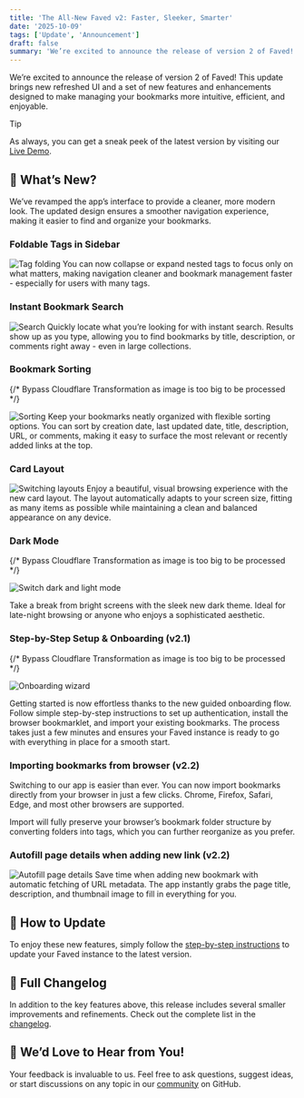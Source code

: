 ```yaml
---
title: 'The All-New Faved v2: Faster, Sleeker, Smarter'
date: '2025-10-09'
tags: ['Update', 'Announcement']
draft: false
summary: 'We’re excited to announce the release of version 2 of Faved! This update brings new refreshed UI and a set of new features and enhancements designed to make managing your bookmarks more intuitive, efficient, and enjoyable.'
---
```


We’re excited to announce the release of version 2 of Faved! This update brings new refreshed UI and a set of new features and enhancements designed to make managing your bookmarks more intuitive, efficient, and enjoyable.

> [!TIP]
> As always, you can get a sneak peek of the latest version by visiting our [Live Demo](https://demo.faved.dev/).

## 🔧 What’s New?

We’ve revamped the app’s interface to provide a cleaner, more modern look. The updated design ensures a smoother navigation experience, making it easier to find and organize your bookmarks.

### Foldable Tags in Sidebar

![Tag folding](/static/images/posts/faved-v2-faster-sleeker-smarter/tag-folding-ss-1080p-15fps.gif)
You can now collapse or expand nested tags to focus only on what matters, making navigation cleaner and bookmark management faster - especially for users with many tags.

### Instant Bookmark Search

![Search](/static/images/posts/faved-v2-faster-sleeker-smarter/search-ss-1080p-15fps.gif)
Quickly locate what you’re looking for with instant search. Results show up as you type, allowing you to find bookmarks by title, description, or comments right away - even in large collections.

### Bookmark Sorting

{/* Bypass Cloudflare Transformation as image is too big to be processed */}

<img
  alt="Sorting"
  src="/static/images/posts/faved-v2-faster-sleeker-smarter/sorting-ss-1080p-15fps.gif"
/>
Keep your bookmarks neatly organized with flexible sorting options. You can sort by creation date,
last updated date, title, description, URL, or comments, making it easy to surface the most relevant
or recently added links at the top.

### Card Layout

![Switching layouts](/static/images/posts/faved-v2-faster-sleeker-smarter/layouts-ss-1080p-15fps-no-zoom.gif)
Enjoy a beautiful, visual browsing experience with the new card layout. The layout automatically adapts to your screen size, fitting as many items as possible while maintaining a clean and balanced appearance on any device.

### Dark Mode

{/* Bypass Cloudflare Transformation as image is too big to be processed */}

<img
  alt="Switch dark and light mode"
  src="/static/images/posts/faved-v2-faster-sleeker-smarter/dark-light-ss-1080p-15fps-no-zoom.gif"
/>

Take a break from bright screens with the sleek new dark theme. Ideal for late-night browsing or anyone who enjoys a sophisticated aesthetic.

### Step-by-Step Setup & Onboarding (v2.1)

{/* Bypass Cloudflare Transformation as image is too big to be processed */}

<img
  alt="Onboarding wizard"
  src="/static/images/posts/faved-v2-faster-sleeker-smarter/wizard-ss-1080p-15fps-no-zoom.gif"
/>

Getting started is now effortless thanks to the new guided onboarding flow. Follow simple step-by-step instructions to set up authentication, install the browser bookmarklet, and import your existing bookmarks. The process takes just a few minutes and ensures your Faved instance is ready to go with everything in place for a smooth start.

### Importing bookmarks from browser (v2.2)

Switching to our app is easier than ever. You can now import bookmarks directly from your browser in just a few clicks. Chrome, Firefox, Safari, Edge, and most other browsers are supported.

Import will fully preserve your browser’s bookmark folder structure by converting folders into tags, which you can further reorganize as you prefer.

### Autofill page details when adding new link (v2.2)

![Autofill page details](/static/images/posts/faved-v2-faster-sleeker-smarter/auto-fetch-ss-1080p-15fps.gif)
Save time when adding new bookmark with automatic fetching of URL metadata. The app instantly grabs the page title, description, and thumbnail image to fill in everything for you.

## 🔄 How to Update

To enjoy these new features, simply follow the [step-by-step instructions](https://github.com/denho/faved#updating) to update your Faved instance to the latest version.

## 📜 Full Changelog

In addition to the key features above, this release includes several smaller improvements and refinements. Check out the complete list in the [changelog](https://github.com/denho/faved/releases).

## 💬 We’d Love to Hear from You!

Your feedback is invaluable to us. Feel free to ask questions, suggest ideas, or start discussions on any topic in our [community](https://github.com/denho/faved/discussions) on GitHub.
